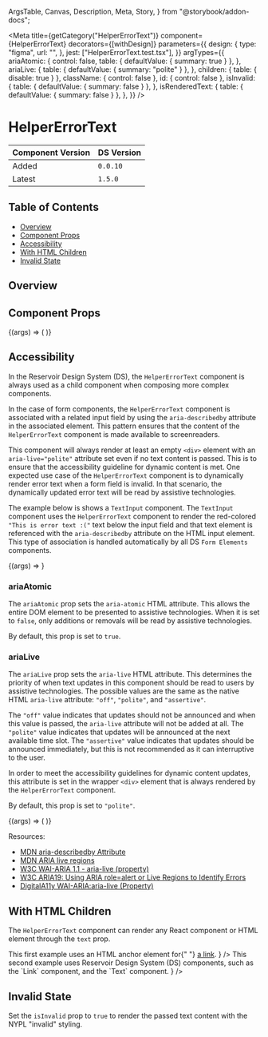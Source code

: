   ArgsTable,
  Canvas,
  Description,
  Meta,
  Story,
} from "@storybook/addon-docs";


<Meta
  title={getCategory("HelperErrorText")}
  component={HelperErrorText}
  decorators={[withDesign]}
  parameters={{
    design: {
      type: "figma",
      url: "",
    },
    jest: ["HelperErrorText.test.tsx"],
  }}
  argTypes={{
    ariaAtomic: {
      control: false,
      table: { defaultValue: { summary: true } },
    },
    ariaLive: {
      table: { defaultValue: { summary: "polite" } },
    },
    children: { table: { disable: true } },
    className: { control: false },
    id: { control: false },
    isInvalid: {
      table: { defaultValue: { summary: false } },
    },
    isRenderedText: {
      table: { defaultValue: { summary: false } },
    },
  }}
/>

# HelperErrorText

| Component Version | DS Version |
| ----------------- | ---------- |
| Added             | `0.0.10`   |
| Latest            | `1.5.0`    |

## Table of Contents

- [Overview](#overview)
- [Component Props](#component-props)
- [Accessibility](#accessibility)
- [With HTML Children](#with-html-children)
- [Invalid State](#invalid-state)

## Overview

<Description of={HelperErrorText} />

## Component Props

<Canvas withToolbar>
  <Story
    name="HelperErrorText with Controls"
    args={{
      ariaAtomic: undefined,
      ariaLive: undefined,
      className: undefined,
      id: "helperErrorText-id",
      isInvalid: false,
      text: "This is the helper text!",
    }}
  >
    {(args) => (
      <HelperErrorText
        {...args}
        text={args.isInvalid ? "This is the error text :(" : args.text}
      />
    )}
  </Story>
</Canvas>

<ArgsTable story="HelperErrorText with Controls" />

## Accessibility

In the Reservoir Design System (DS), the `HelperErrorText` component is always
used as a child component when composing more complex components.

In the case of form components, the `HelperErrorText` component is associated
with a related input field by using the `aria-describedby` attribute in the
associated element. This pattern ensures that the content of the `HelperErrorText`
component is made available to screenreaders.

This component will always render at least an empty `<div>` element with an
`aria-live="polite"` attribute set even if no text content is passed. This is to
ensure that the accessibility guideline for dynamic content is met. One expected
use case of the `HelperErrorText` component is to dynamically render error text
when a form field is invalid. In that scenario, the dynamically updated error
text will be read by assistive technologies.

The example below is shows a `TextInput` component. The `TextInput` component
uses the `HelperErrorText` component to render the red-colored `"This is error text :("` text below the input field and that text element is referenced with
the `aria-describedby` attribute on the HTML input element. This type of
association is handled automatically by all DS `Form Elements` components.

<Canvas>
  <Story
    name="Text Input with HelperErrorText"
    args={{
      helperText: "Choose wisely.",
      id: "textInput-id",
      invalidText: "This is error text :(",
      isInvalid: true,
      labelText: "What is your favorite color?",
      name: "textInput-name",
      placeholder: "e.g. blue, green, etc.",
    }}
  >
    {(args) => <TextInput {...args} />}
  </Story>
</Canvas>

### ariaAtomic

The `ariaAtomic` prop sets the `aria-atomic` HTML attribute. This allows the
entire DOM element to be presented to assistive technologies. When it is set to
`false`, only additions or removals will be read by assistive technologies.

By default, this prop is set to `true`.

### ariaLive

The `ariaLive` prop sets the `aria-live` HTML attribute. This determines the
priority of when text updates in this component should be read to users by
assistive technologies. The possible values are the same as the native HTML
`aria-live` attribute: `"off"`, `"polite"`, and `"assertive"`.

The `"off"` value indicates that updates should not be announced and when this
value is passed, the `aria-live` attribute will not be added at all. The
`"polite"` value indicates that updates will be announced at the next available
time slot. The `"assertive"` value indicates that updates should be announced
immediately, but this is not recommended as it can interruptive to the user.

In order to meet the accessibility guidelines for dynamic content updates, this
attribute is set in the wrapper `<div>` element that is always rendered by the
`HelperErrorText` component.

By default, this prop is set to `"polite"`.

<Canvas>
  <Story
    name="With Aria Controls"
    args={{
      ariaAtomic: true,
      ariaLive: "polite",
    }}
  >
    {(args) => (
      <HelperErrorText
        {...args}
        text="Live updates to the helper and error text can be read to screen readers with the appropriate aria-atomic and aria-live props."
      />
    )}
  </Story>
</Canvas>

Resources:

- [MDN aria-describedby Attribute](https://developer.mozilla.org/en-US/docs/Web/Accessibility/ARIA/Attributes/aria-describedby)
- [MDN ARIA live regions](https://developer.mozilla.org/en-US/docs/Web/Accessibility/ARIA/ARIA_Live_Regions)
- [W3C WAI-ARIA 1.1 - aria-live (property)](https://www.w3.org/TR/wai-aria-1.1/#aria-live)
- [W3C ARIA19: Using ARIA role=alert or Live Regions to Identify Errors](https://www.w3.org/TR/WCAG20-TECHS/ARIA19.html)
- [DigitalA11y WAI-ARIA:aria-live (Property)](https://www.digitala11y.com/aria-live-properties/)

## With HTML Children

The `HelperErrorText` component can render any React component or HTML element
through the `text` prop.

<Canvas>
  <Story name="With HTML Children">
    <HelperErrorText
      text={
        <>
          This first example uses an HTML anchor element for{" "}
          <a href="#">a link</a>.
        </>
      }
    />
    <HelperErrorText
      text={
        <Text>
          This second example uses Reservoir Design System (DS) components, such
          as the <Link href="#">`Link`</Link> component, and the `Text`
          component.
        </Text>
      }
    />
  </Story>
</Canvas>

## Invalid State

Set the `isInvalid` prop to `true` to render the passed text content with the
NYPL "invalid" styling.

<Canvas>
  <Story name="Invalid State">
    <HelperErrorText isInvalid text="This is the error text :(" />
  </Story>
</Canvas>

